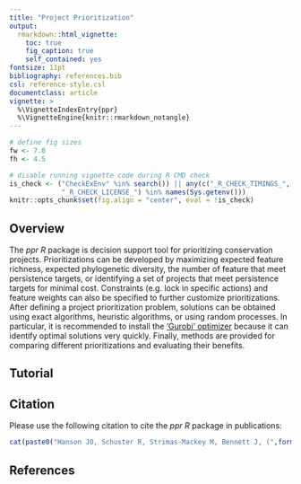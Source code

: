 ```yaml
---
title: "Project Prioritization"
output:
  rmarkdown::html_vignette:
    toc: true
    fig_caption: true
    self_contained: yes
fontsize: 11pt
bibliography: references.bib
csl: reference-style.csl
documentclass: article
vignette: >
  %\VignetteIndexEntry{ppr}
  %\VignetteEngine{knitr::rmarkdown_notangle}
---
```


```r
# define fig sizes
fw <- 7.0
fh <- 4.5

# disable running vignette code during R CMD check
is_check <- ("CheckExEnv" %in% search()) || any(c("_R_CHECK_TIMINGS_",
             "_R_CHECK_LICENSE_") %in% names(Sys.getenv()))
knitr::opts_chunk$set(fig.align = "center", eval = !is_check)
```

## Overview

The _ppr R_ package is decision support tool for prioritizing conservation projects. Prioritizations can be developed by maximizing expected feature richness, expected phylogenetic diversity, the number of feature that meet persistence targets, or identifying a set of projects that meet persistence targets for minimal cost. Constraints (e.g. lock in specific actions) and feature weights can also be specified to further customize prioritizations. After defining a project prioritization problem, solutions can be obtained using exact algorithms, heuristic algorithms, or using random processes. In particular, it is recommended to install the ['Gurobi' optimizer](https://www.gurobi.com) because it can identify optimal solutions very quickly. Finally, methods are provided for comparing different prioritizations and evaluating their benefits.

## Tutorial

## Citation

Please use the following citation to cite the _ppr R_ package in publications:

```r
cat(paste0("Hanson JO, Schuster R, Strimas-Mackey M, Bennett J, (",format(Sys.time(), "%Y"),"). ppr: Project Prioritization. R package version ",packageDescription("ppr")$Version,". Available at https://github.com/prioritizr/ppr.\n"))
```

## References
